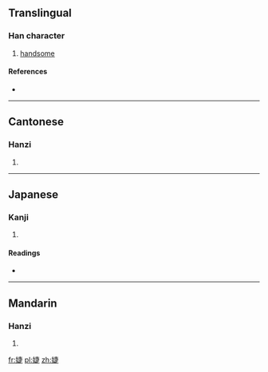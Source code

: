 ==Translingual==

===Han character===
{{Han char|rn=38|rad=女|as=08|sn=11|four=4548<sub>1</sub>|canj=女十中人 (VJLO)}}

# [[handsome]]

====References====
* {{Han ref|kx=0264.280|dkj=06412|dj=0531.190|hdz=21057.050|uh=5A55|ud=23125|bh=D4D0|bd=54480}}

----

==Cantonese==

===Hanzi===
{{yue-hanzi|jyut=|y=jit6}}

# {{defn|Cantonese|sort=女08}}

----

==Japanese==

===Kanji===
{{ja-kanji|grade=|rs=女08}}

# {{defn|Japanese|sort=女08}}

====Readings====
* {{ja-readings|on=[[しょう]] (shō)|kun=[[みめよい]] (mimeyoi)}}

----

==Mandarin==

===Hanzi===
{{cmn-hanzi|pin=[[jié]] ([[jie2]])|wg=chieh<sup>2</sup>}}

# {{defn|Mandarin|sort=女08}}

[[fr:婕]]
[[pl:婕]]
[[zh:婕]]
